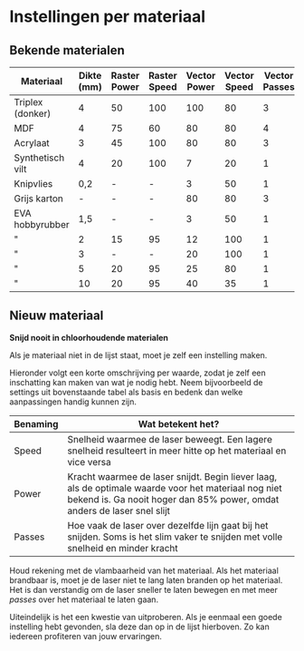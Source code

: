 
# Instellingen per materiaal

## Bekende materialen

| Materiaal        | Dikte (mm) | Raster Power | Raster Speed | Vector Power | Vector Speed | Vector Passes |
| ---------------- | ---------- | ------------ | ------------ | ------------ | ------------ | ------------- |
| Triplex (donker) | 4          | 50           | 100          | 100          | 80           | 3             |
| MDF              | 4          | 75           | 60           | 80           | 80           | 4             |
| Acrylaat         | 3          | 45           | 100          | 80           | 80           | 3             |
| Synthetisch vilt | 4          | 20           | 100          | 7            | 20           | 1             |
| Knipvlies        | 0,2        | -            | -            | 3            | 50           | 1             |
| Grijs karton     | -          | -            | -            | 80           | 80           | 3             |
| EVA hobbyrubber  | 1,5        | -            | -            | 3            | 50           | 1             |
| "                | 2          | 15           | 95           | 12           | 100          | 1             |
| "                | 3          | -            | -            | 20           | 100          | 1             |
| "                | 5          | 20           | 95           | 25           | 80           | 1             |
| "                | 10         | 20           | 95           | 40           | 35           | 1             |

## Nieuw materiaal

<Callout type="error">**Snijd nooit in chloorhoudende materialen**</Callout>

Als je materiaal niet in de lijst staat, moet je zelf een instelling maken.

Hieronder volgt een korte omschrijving per waarde, zodat je zelf een inschatting kan maken van wat je nodig hebt. Neem bijvoorbeeld de settings uit bovenstaande tabel als basis en bedenk dan welke aanpassingen handig kunnen zijn.

| Benaming | Wat betekent het?                                                                                                                                                               |
| -------- | ------------------------------------------------------------------------------------------------------------------------------------------------------------------------------- |
| Speed    | Snelheid waarmee de laser beweegt. Een lagere snelheid resulteert in meer hitte op het materiaal en vice versa                                                                  |
| Power    | Kracht waarmee de laser snijdt. Begin liever laag, als de optimale waarde voor het materiaal nog niet bekend is. Ga nooit hoger dan 85% power, omdat anders de laser snel slijt |
| Passes   | Hoe vaak de laser over dezelfde lijn gaat bij het snijden. Soms is het slim vaker te snijden met volle snelheid en minder kracht                                                |

Houd rekening met de vlambaarheid van het materiaal. Als het materiaal brandbaar is, moet je de laser niet te lang laten branden op het materiaal. Het is dan verstandig om de laser sneller te laten bewegen en met meer _passes_ over het materiaal te laten gaan.

Uiteindelijk is het een kwestie van uitproberen. Als je eenmaal een goede instelling hebt gevonden, sla deze dan op in de lijst hierboven. Zo kan iedereen profiteren van jouw ervaringen.
